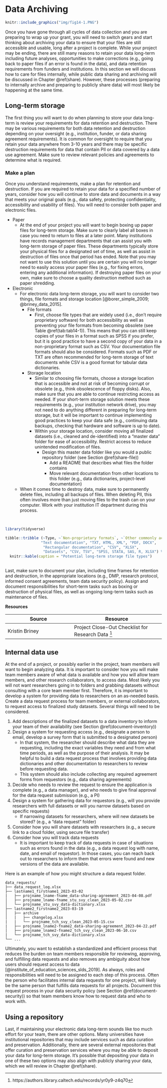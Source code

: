 # Data Archiving {#store-long}

```r

knitr::include_graphics("img/fig14-1.PNG")

```

Once you have gone through all cycles of data collection and you are preparing to wrap up your grant, you will need to switch gears and start thinking about archiving your data to ensure that your files are still accessible and usable, long after a project is complete. While your project may be ending, there are still many reasons to retain your data long-term including future analyses, opportunities to make corrections (e.g., going back to paper files if an error is found in the data), and data retention requirements from funders and institutions. In this section we will discuss how to care for files internally, while public data sharing and archiving will be discussed in Chapter \@ref(share). However, these processes (preparing to internally archive and preparing to publicly share data) will most likely be happening at the same time.

## Long-term storage

The first thing you will want to do when planning to store your data long-term is review your requirements for data retention and destruction. There may be various requirements for both data retention and destruction depending on your oversight (e.g., institution, funder, or data sharing agreement requirements). It is common for oversight to require that you retain your data anywhere from 3-10 years and there may be specific destruction requirements for data that contain PII or data covered by a data use agreement. Make sure to review relevant policies and agreements to determine what is required.

### Make a plan 

Once you understand requirements, make a plan for retention and destruction. If you are required to retain your data for a specified number of years, consider how you will continue to store data and documents in a way that meets your original goals (e.g., data safety, protecting confidentiality, accessibility and usability of files). You will need to consider both paper and electronic files.

  - Paper
    - At the end of your project you will want to begin boxing up paper files for long-term storage. Make sure to clearly label all boxes in case you need to return to files at a later point. Many institutions have records management departments that can assist you with long-term storage of paper files. These departments typically store your physical files for a designated set of time, as well as assist in destruction of files once that period has ended. Note that you may not want to use this solution until you are certain you will no longer need to easily access your paper files (e.g., for fixing errors, entering any additional information). If destroying paper files on your own, make sure to choose a quality destruction method such as paper shredding.
  - Electronic
    - For electronic data long-term storage, you will want to consider two things, file formats and storage location [@borer_simple_2009; @briney_data_2015].
      - File formats 
        - First, choose file types that are widely used (i.e., don't require proprietary software) for both accessibility as well as preventing your file formats from becoming obsolete (see Table \@ref(tab:tab14-1)). This means that you can still keep copies of your files in a format such as SPSS if you prefer, but it is good practice to have a second copy of your data in a non-proprietary format such as CSV. Your documentation file formats should also be considered. Formats such as PDF or TXT are often recommended for long-term storage of text documents while CSV is a good format for tabular data dictionaries.
      - Storage location
        - Similar to choosing file formats, choose a storage location that is accessible and not at risk of becoming corrupt or obsolete (e.g., think obsolescence of floppy disks). Also, make sure that you are able to continue restricting access as needed. If your short-term storage solution meets these requirements (e.g., your institution network drive), you may not need to do anything different in preparing for long-term storage, but it will be important to continue implementing good practices to keep your data safe (e.g., continuing data backups, checking that hardware and software is up to date).  
        - Within your storage location, consider moving all finalized datasets (i.e., cleaned and de-identified) into a "master data" folder for ease of accessibility. Restrict access to reduce unintended modification of files.
          - Design this master data folder like you would a public repository folder (see Section \@ref(share-file))
            - Add a README that describes what files the folder contains
            - Move relevant documentation from other locations to this folder (e.g., data dictionaries, project-level documentation)
    - When it comes time to destroy data, make sure to permanently delete files, including all backups of files. When deleting PII, this often involves more than just moving files to the trash can on your computer. Work with your institution IT department during this process.

<br>    
```r

library(tidyverse)

tibble::tribble (~Type, ~`Non-proprietary formats`, ~`Other commonly accepted formats`,
                "Text documentation", "TXT, HTML, XML", "PDF, DOCX",
                 "Rectangular documentation", "CSV", "XLSX",
                 "Datasets", "CSV, TSV", "SPSS, STATA, SAS, R, XLSX") %>%
  knitr::kable(caption = "Potential long-term storage file types")
  
```

Last, make sure to document your plan, including time frames for retention and destruction, in the appropriate locations (e.g., DMP, research protocol, informed consent agreements, team data security policy). Assign and document responsibilities for short-term tasks such as boxing or destruction of physical files, as well as ongoing long-term tasks such as maintenance of files.

**Resources**

|Source|Resource|
|--------|-----------|
|Kristin Briney |Project Close-Out Checklist for Research Data ^[https://authors.library.caltech.edu/records/yr0y9-z4q70]|

## Internal data use {#store-long-use}

At the end of a project, or possibly earlier in the project, team members will want to begin analyzing data. It is important to consider how you will make team members aware of what data is available and how you will allow team members, and other research collaborators, to access data. Most likely you will not want researchers going in to folders and grabbing datasets without consulting with a core team member first. Therefore, it is important to develop a system for providing data to researchers on an as-needed basis. Create a data request process for team members, or external collaborators, to request access to finalized study datasets. Several things will need to be considered.

1. Add descriptions of the finalized datasets to a data inventory to inform your team of their availability (see Section \@ref(document-inventory))  
2. Design a system for requesting access (e.g., designate a person to email, develop a survey form that is submitted to a designated person)
    - In that system, the researcher should describe what data they are requesting, including the exact variables they need and from what time periods, as well as the purpose of their analysis. It may be helpful to build a data request process that involves providing data dictionaries and other documentation to researchers to review before requesting data.
    - This system should also include collecting any required agreement forms from requestors (e.g., data sharing agreements)
3. Decide who needs to review the request to ensure the application is complete (e.g., a data manager), and who needs to give final approval for the data request submission (e.g., a PI)
4. Design a system for gathering data for requestors (e.g., will you provide researchers with full datasets or will you narrow datasets based on specific requests)
    - If narrowing datasets for researchers, where will new datasets be stored? (e.g., a "data request" folder)
5. Consider how you will share datasets with researchers (e.g., a secure link to a cloud folder, using secure file transfer)
6. Consider how you will track data requests
    - It is important to keep track of data requests in case of situations such as errors found in the data (e.g., a data request log with name, date, and email of requestor). In those cases, you can reach back out to researchers to inform them that errors were found and new versions of the data are available.

Here is an example of how you might structure a data request folder.
  
```
data_requests/
├── data_request_log.xlsx
├── lastname1_firstname1_2023-03-02
|   ├── projname_lname-fname_data-sharing-agreement_2023-04-08.pdf
│   ├── projname_lname-fname_stu_svy_clean_2023-05-02.csv
│   └── projname_stu_svy_data-dictionary.xlsx
├── lastname2_firstname2_2023-03-19
│   ├── archive
│   |   ├── changelog.xlsx
|   |   └── projname_tch_svy_clean_2023-05-15.csv
|   ├── projname_lname2-fname2_data-sharing-agreement_2023-04-22.pdf
│   ├── projname_lname2-fname2_tch_svy_clean_2023-06-10.csv
|   └── projname_tch_svy_data-dictionary.xlsx
└── ...

```

Ultimately, you want to establish a standardized and efficient process that reduces the burden on team members responsible for reviewing, approving, and fulfilling data requests and also removes any ambiguity about how users should request access to data [@institute_of_education_sciences_slds_2019]. As always, roles and responsibilities will need to be assigned to each step of this process. Often the person who facilitates internal data requests for one project, will likely be the same person that fulfills data requests for all projects. Document this request process in your data security policy (see Section \@ref(document-security)) so that team members know how to request data and who to work with.

## Using a repository

Last, if maintaining your electronic data long-term sounds like too much effort for your team, there are other options. Many universities have institutional repositories that may include services such as data curation and preservation. Additionally, there are several external repositories that offer curation and preservation services where you may be able to deposit your data for long-term storage. It's possible that depositing your data in one of these two options may also align with publicly sharing your data, which we will review in Chapter \@ref(share).
  